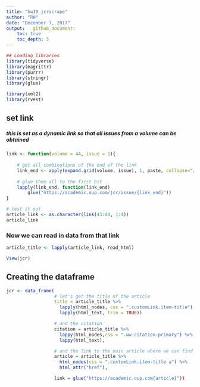 ```yaml
---
title: "hw10_jcrscrape"
author: "RH"
date: "December 7, 2017"
output:   github_document: 
    toc: true
    toc_depth: 5
---
```


```r
## Loading libraries
library(tidyverse)
library(magrittr)
library(purrr)
library(stringr)
library(glue)

library(xml2)
library(rvest)

```

## set link
##### this is set as a dynamic link so that all issues from a volume can be obtained

```r
link <- function(volume = 44, issue = 1){
  
	# get all combinations of the end of the link
	link_end <- apply(expand.grid(volume, issue), 1, paste, collapse="/")
	
	# glue them all to the first bit
	lapply(link_end, function(link_end) 
		glue("https://academic.oup.com/jcr/issue/{link_end}"))
}	

# test it out
article_link <- as.character(link(43:44, 1:4))
article_link
```

### Now we can read in data from that link

```r
article_title <- lapply(article_link, read_html)
```

```r
View(jcr)
```


## Creating the dataframe

```r
jcr <- data_frame(
                  # let's get the title of the article 
                  title = article_title %>%
                    lapply(html_nodes, css = ".customLink.item-title") %>%    
                    lapply(html_text, trim = TRUE))  

                  # and the citation
                  citation = article_title %>%
                    lappy(html_nodes,css = ".ww-citation-primary") %>%
                    lappy(html_text),

                  # and the link to the main article where we can find the abstract
                  article = article_title %>%
                    html_nodes(css = ".customLink.item-title a") %>%
                    html_attr("href"),

                  link = glue("https://academic.oup.com{article}"))
```





